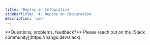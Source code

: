 ```yaml
---
title: 'Deploy an Integration'
sidebarTitle: '4. Deploy an Integration'
description: 'xxx'
---
```


<Info>
**Questions, problems, feedback?** Please reach out on the [Slack community](https://nango.dev/slack).
</Info>